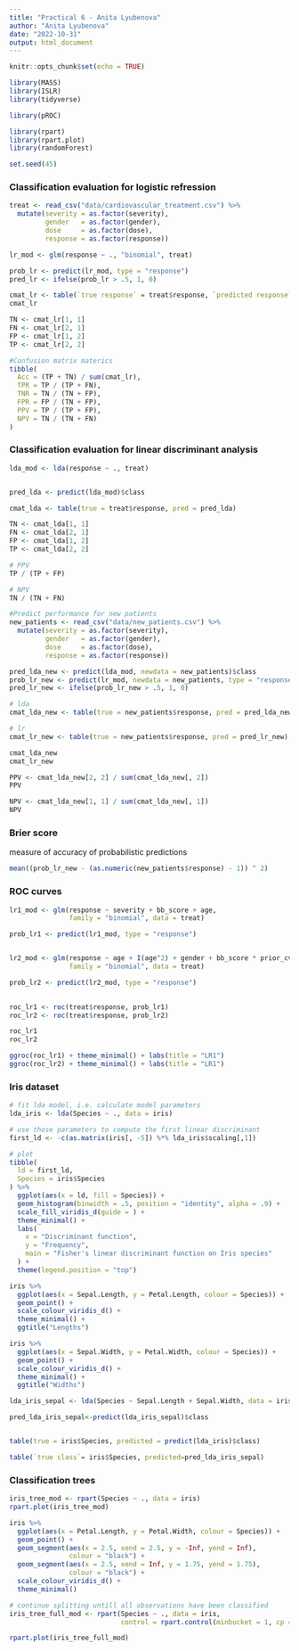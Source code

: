 ```yaml
---
title: "Practical 6 - Anita Lyubenova"
author: "Anita Lyubenova"
date: "2022-10-31"
output: html_document
---
```


```r
knitr::opts_chunk$set(echo = TRUE)
```


```r
library(MASS)
library(ISLR)
library(tidyverse)

library(pROC)

library(rpart)
library(rpart.plot)
library(randomForest)
```

```r
set.seed(45)
```

### Classification evaluation for logistic refression

```r
treat <- read_csv("data/cardiovascular_treatment.csv") %>% 
  mutate(severity = as.factor(severity),
         gender   = as.factor(gender),
         dose     = as.factor(dose),
         response = as.factor(response))

lr_mod <- glm(response ~ ., "binomial", treat)

prob_lr <- predict(lr_mod, type = "response")
pred_lr <- ifelse(prob_lr > .5, 1, 0)

cmat_lr <- table(`true response` = treat$response, `predicted response` = pred_lr)
cmat_lr

TN <- cmat_lr[1, 1]
FN <- cmat_lr[2, 1]
FP <- cmat_lr[1, 2]
TP <- cmat_lr[2, 2]

#Confusion matrix materics
tibble(
  Acc = (TP + TN) / sum(cmat_lr),
  TPR = TP / (TP + FN),
  TNR = TN / (TN + FP),
  FPR = FP / (TN + FP),
  PPV = TP / (TP + FP),
  NPV = TN / (TN + FN)
)

```

### Classification evaluation for linear discriminant analysis

```r
lda_mod <- lda(response ~ ., treat)


pred_lda <- predict(lda_mod)$class

cmat_lda <- table(true = treat$response, pred = pred_lda)

TN <- cmat_lda[1, 1]
FN <- cmat_lda[2, 1]
FP <- cmat_lda[1, 2]
TP <- cmat_lda[2, 2]

# PPV
TP / (TP + FP)

# NPV
TN / (TN + FN)
```

```r
#Predict performance for new patients
new_patients <- read_csv("data/new_patients.csv") %>% 
  mutate(severity = as.factor(severity),
         gender   = as.factor(gender),
         dose     = as.factor(dose),
         response = as.factor(response))

pred_lda_new <- predict(lda_mod, newdata = new_patients)$class
prob_lr_new <- predict(lr_mod, newdata = new_patients, type = "response")
pred_lr_new <- ifelse(prob_lr_new > .5, 1, 0)

# lda
cmat_lda_new <- table(true = new_patients$response, pred = pred_lda_new)

# lr
cmat_lr_new <- table(true = new_patients$response, pred = pred_lr_new)

cmat_lda_new
cmat_lr_new

PPV <- cmat_lda_new[2, 2] / sum(cmat_lda_new[, 2])
PPV

NPV <- cmat_lda_new[1, 1] / sum(cmat_lda_new[, 1])
NPV

```

### Brier score
measure of accuracy of probabilistic predictions

```r
mean((prob_lr_new - (as.numeric(new_patients$response) - 1)) ^ 2)
```


### ROC curves


```r
lr1_mod <- glm(response ~ severity + bb_score + age, 
               family = "binomial", data = treat)

prob_lr1 <- predict(lr1_mod, type = "response")


lr2_mod <- glm(response ~ age + I(age^2) + gender + bb_score * prior_cvd * dose, 
               family = "binomial", data = treat)

prob_lr2 <- predict(lr2_mod, type = "response")

	
roc_lr1 <- roc(treat$response, prob_lr1)
roc_lr2 <- roc(treat$response, prob_lr2)

```


```r
roc_lr1
roc_lr2

ggroc(roc_lr1) + theme_minimal() + labs(title = "LR1")
ggroc(roc_lr2) + theme_minimal() + labs(title = "LR1")
```



### Iris dataset

```r
# fit lda model, i.e. calculate model parameters
lda_iris <- lda(Species ~ ., data = iris)

# use those parameters to compute the first linear discriminant
first_ld <- -c(as.matrix(iris[, -5]) %*% lda_iris$scaling[,1])

# plot
tibble(
  ld = first_ld,
  Species = iris$Species
) %>% 
  ggplot(aes(x = ld, fill = Species)) +
  geom_histogram(binwidth = .5, position = "identity", alpha = .9) +
  scale_fill_viridis_d(guide = ) +
  theme_minimal() +
  labs(
    x = "Discriminant function",
    y = "Frequency", 
    main = "Fisher's linear discriminant function on Iris species"
  ) + 
  theme(legend.position = "top")
```
```r
iris %>% 
  ggplot(aes(x = Sepal.Length, y = Petal.Length, colour = Species)) + 
  geom_point() +
  scale_colour_viridis_d() +
  theme_minimal() +
  ggtitle("Lengths")
```


```r
iris %>% 
  ggplot(aes(x = Sepal.Width, y = Petal.Width, colour = Species)) + 
  geom_point() +
  scale_colour_viridis_d() +
  theme_minimal() +
  ggtitle("Widths")
```



```r
lda_iris_sepal <- lda(Species ~ Sepal.Length + Sepal.Width, data = iris)

pred_lda_iris_sepal<-predict(lda_iris_sepal)$class


table(true = iris$Species, predicted = predict(lda_iris)$class)

table(`true class`= iris$Species, predicted=pred_lda_iris_sepal)

```

### Classification trees


```r
iris_tree_mod <- rpart(Species ~ ., data = iris)
rpart.plot(iris_tree_mod)

iris %>% 
  ggplot(aes(x = Petal.Length, y = Petal.Width, colour = Species)) +
  geom_point() +
  geom_segment(aes(x = 2.5, xend = 2.5, y = -Inf, yend = Inf),
               colour = "black") +
  geom_segment(aes(x = 2.5, xend = Inf, y = 1.75, yend = 1.75), 
               colour = "black") +
  scale_colour_viridis_d() +
  theme_minimal()

# continue splitting untill all observations have been classified
iris_tree_full_mod <- rpart(Species ~ ., data = iris, 
                            control = rpart.control(minbucket = 1, cp = 0))

rpart.plot(iris_tree_full_mod)
```











